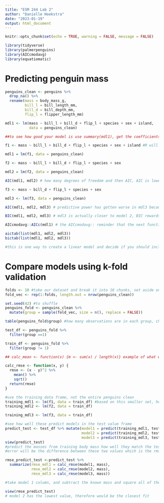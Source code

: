 ```yaml
---
title: "ESM 244 Lab 2"
author: "Danielle Hoekstra"
date: "2023-01-19"
output: html_document
---
```


```r
knitr::opts_chunk$set(echo = TRUE, warning = FALSE, message = FALSE)

library(tidyverse)
library(palmerpenguins)
library(AICcmodavg)
library(equatiomatic)
```

# Predicting penguin mass
```r

penguins_clean <- penguins %>% 
  drop_na() %>% 
  rename(mass = body_mass_g,
         bill_l = bill_length_mm,
         bill_d = bill_depth_mm,
         flip_l = flipper_length_mm)

mdl1 <- lm(mass ~ bill_l + bill_d + flip_l + species + sex + island, 
           data = penguins_clean)

##to see how good your model is use summary(mdl1), get the coefficients 
```

```r
f1 <- mass ~ bill_l + bill_d + flip_l + species + sex + island #R will create this as a formula, can plug in f1 as a substitution and clean it up

mdl1 = lm(f1, data = penguins_clean)

f2 <- mass ~ bill_l + bill_d + flip_l + species + sex

mdl2 = lm(f2, data = penguins_clean)

AIC(mdl1, mdl2) # how many degrees of freedom and then AIC, AIC is lower in mdl2 but barely, still predicts as well

f3 <- mass ~ bill_d + flip_l + species + sex

mdl3 <- lm(f3, data = penguins_clean)

AIC(mdl1, mdl2, mdl3) # predictive power has gotten worse in mdl3 because the AIC is higher

BIC(mdl1, mdl2, mdl3) # mdl3 is actually closer to model 2, BIC rewards parsimony more strongly

AICcmodavg::AICc(mdl1) # the AICcmodavg:: reminder that the next function is coming from that package

aictab(list(mdl1, mdl2, mdl3))
bictab(list(mdl1, mdl2, mdl3)) 

#this is one way to create a linear model and decide if you should include a variable or which ones you should drop out
```

# Compare models using k-fold validation
```r
folds <- 10 #take our dataset and break it into 10 chunks, set aside one of those chunks and then test it against what we have set aside
fold_vec <- rep(1:folds, length.out = nrow(penguins_clean))

set.seed(42) #to shuffle
penguins_fold <- penguins_clean %>% 
  mutate(group = sample(fold_vec, size = n(), replace = FALSE))

table(penguins_fold$group) #how many observations are in each group, check for even

test_df <- penguins_fold %>% 
  filter(group ==1)

train_df <- penguins_fold %>% 
  filter(group != 1)
```

```r
## calc_mean <- function(x) {m <- sum(x) / length(x)} example of what we are doing

calc_rmse <- function(x, y) {
  rmse <- (x - y)^2 %>% 
    mean() %>% 
    sqrt()
  return(rmse)
}
```

```r
#use the training data frame, not the entire penguins clean
training_mdl1 <- lm(f1, data = train_df) #based on this smaller set, heres how we would predict the mass using the variables in f1
training_mdl2 <- lm(f2, data = train_df)

training_mdl3 <- lm(f3, data = train_df)

#see how well these predict models in the test value frame
predict_test <- test_df %>% mutate(model1 = predict(training_mdl1, test_df), 
                                   model2 = predict(training_mdl2, test_df), 
                                   model3 = predict(training_mdl3, test_df)) 
view(predict_test)
#predict the masses from training body mass how well they match the test data frame
#error will be the difference between these two values which is the rmse value

rmse_predict_test <-predict_test %>% 
  summarize(rmse_mdl1 = calc_rmse(model1, mass),
            rmse_mdl2 = calc_rmse(model2, mass), 
            rmse_mdl3 = calc_rmse(model3, mass)) 

#take model 1 column, and subtract the known mass and square all of the differences (so the larger differences are more highly penalized, rmse 'root means square error') or whichever model you are using

view(rmse_predict_test)
# model 2 has the lowest value, therefore would be the closest fit

```














